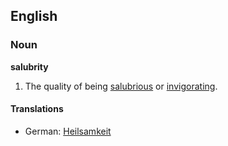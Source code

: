 ==English==
===Noun===
'''salubrity'''
#The quality of being [[salubrious]] or [[invigorating]].

====Translations====
*German: [[Heilsamkeit]] {{f}}